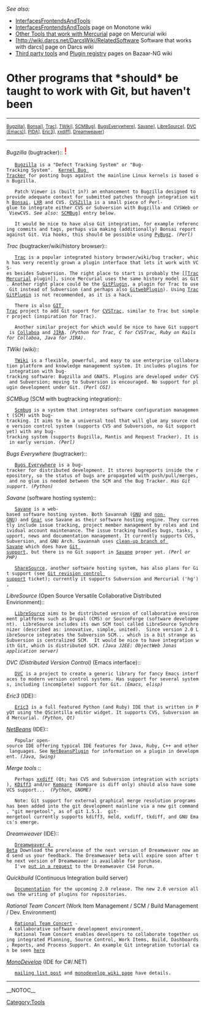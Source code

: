 ''See also:''
* [[InterfacesFrontendsAndTools]]
* [http://www.venge.net/monotone/wiki/InterfacesFrontendsAndTools [[InterfacesFrontendsAndTools]]] page on Monotone wiki
* [http://www.selenic.com/mercurial/wiki/index.cgi/OtherTools Other Tools that work with Mercurial] page on Mercurial wiki
* [http://wiki.darcs.net/DarcsWiki/[[RelatedSoftware]] Software that works with darcs] page on Darcs wiki
* [http://bazaar-vcs.org/3rdPartyTools Third party tools] and [http://bazaar-vcs.org/PluginRegistry Plugin registry] pages on Bazaar-NG wiki

= Other programs that *should* be taught to work with Git, but haven't been =

----
<span style="font-size: smaller">[[[#Bugzilla|Bugzilla]]], [[[#Bonsai|Bonsai]]], [[[#Trac|Trac]]], [[[#TWiki|TWiki]]], [[[#scmbug|SCMBug]]], [[[#be|BugsEverywhere]]], [[[#Savane|Savane]]], [[[#libresource|LibreSource]]], [[[#DVC|DVC (Emacs)]]], [[[#PIDA|PIDA]]], [[[#Eric3|Eric3]]], [[[#xxdiff|xxdiff]]], [[[#Dreamweaver|Dreamweaver]]]</span>
----

''Bugzilla'' (bugtracker){{anchor|Bugzilla}}{{anchor|Bonsai}}:: <span style="font-size: x-large; color: red">!</span>
    [http://www.bugzilla.org/ Bugzilla] is a "Defect Tracking System" or "Bug-Tracking System".  [http://bugzilla.kernel.org/ Kernel Bug Tracker] for posting bugs against the mainline Linux kernels is based on Bugzilla.

    Patch Viewer is (built in?) an enhancement to Bugzilla designed to provide adequate context for submitted patches through integration with [http://www.mozilla.org/projects/bonsai/ Bonsai], [http://lxr.sourceforge.net/ LXR] and CVS. [http://www.cvszilla.org/ CVSZilla] is a small piece of Perl-glue to integrate either CVS or Subversion with Bugzilla and CVSWeb or ViewCVS. ''See also:'' [[[#scmbug|SCMBug]]] entry below.

    It would be nice to have also Git integration, for example referencing commits and tags, perhaps via making (additionally) Bonsai report against Git. Via hooks, this should be possible using [http://www.liquidx.net/pybugz/ PyBugz]. ''(Perl)''

''Trac'' (bugtracker/wiki/history browser){{anchor|Trac}}{{anchor|[[GitTrac]]}}::
    [http://www.edgewall.com/trac/ Trac] is a popular integrated history browser/wiki/bug tracker, which has very recently grown a plugin interface that lets it work with VCS-es besides Subversion. The right place to start is probably the [http://projects.edgewall.com/trac/wiki/TracMercurial [[TracMercurial] plugin]], since Mercurial uses the same history model as Git. Another right place could be the [http://trac-hacks.org/wiki/GitPlugin [[GitPlugin]]], a plugin for Trac to use Git instead of Subversion (and perhaps also [http://trac-hacks.org/wiki/GitwebPlugin [[GitwebPlugin]]]). Using [http://trac-hacks.org/wiki/TracGitPlugin [[TracGitPlugin]]] is not recommended, as it is a hack.

    There is also [http://cvstrac.org/cvstrac/wiki?p=GitTrac GIT Trac] project to add Git suport for [http://cvstrac.org/ CVSTrac], similar to Trac but simpler project (inspiration for Trac).

    Another similar project for which would be nice to have Git support is [http://collaboa.org/about Collaboa] and [http://www.atlassian.com/software/jira/ JIRA]. ''(Python for Trac, C for CVSTrac, Ruby on Rails for Collaboa, Java for JIRA)''.

''TWiki'' (wiki){{anchor|TWiki}}::
    [http://twiki.org/ TWiki] is a flexible, powerful, and easy to use enterprise collaboration platform and knowledge management system. It includes plugins for integration with bug-tracking software: Bugzilla and GNATS. Plugins are developed under CVS and Subversion; moving to Subversion is encouraged. No support for plugin development under Git. ''(Perl CGI)''

''SCMBug'' (SCM with bugtracking integration){{anchor|scmbug}}::
    [http://www.mkgnu.net/?q=scmbug Scmbug] is a system that integrates software configuration management (SCM) with bug-tracking. It aims to be a universal tool that will glue any source code version control system (supports CVS and Subversion, no Git support yet) with any bug-tracking system (supports Bugzilla, Mantis and Request Tracker). It is in early version. ''(Perl)''

''Bugs Everywhere'' (bugtracker){{anchor|be}}::
    [http://bugseverywhere.org Bugs Everywhere] is a bug-tracker for distributed development. It stores bugreports inside the repository, so the status of bugs are propagated with push/pull/merges, and no glue is needed between the SCM and the Bug Tracker. ''Has Git support.'' ''(Python)''

''Savane'' (software hosting system){{anchor|Savane}}::
    [https://gna.org/projects/savane Savane] is a web-based software hosting system. Both Savannah ([https://savannah.gnu.org GNU] and [https://savannah.nongnu.org/ non-GNU]) and [https://gna.org Gna!] use Savane as their software hosting engine. They currently include issue tracking, project member management by roles and individual account maintenance. The issue tracking handles bugs, tasks, support, news and documentation management. It currently supports CVS, Subversion, and GNU Arch. Savannah uses [https://savannah.nongnu.org/p/savane-cleanup clean-up branch of Savane] which does have [https://savannah.gnu.org/maintenance/Git Git support], but there is no Git support in [https://gna.org/projects/savane Savane] proper yet. ''(Perl or PHP)''

    [http://sharesource.org/about/ ShareSource], another software hosting system, has also plans for Git support (see [http://sharesource.org/project/sharesource/bugtracker/view/67/ Git revision control support] ticket); currently it supports Subversion and Mercurial ('hg'),

''LibreSource'' (Open Source Versatile Collaborative Distributed Envirionment){{anchor|libresource}}::
    [http://www.libresource.org/ LibreSource] aims to be distributed version of collaborative environment platforms such as Drupal (CMS) or SourceForge (software development).  LibreSource includes its own SCM tool called LibreSource Synchronizer (described as: innovative, simple, united).  Since version 2.0 LibreSource integrates the Subversion SCM... which is a bit strange as Subversion is centralized SCM.  It would be nice to have integration with Git, which is distributed SCM. ''(Java J2EE: ObjectWeb Jonas application server)''

''DVC (Distributed Version Control)'' (Emacs interface){{anchor|DVC}}::
    [http://download.gna.org/dvc/ DVC] is a project to create a generic library for fancy Emacs interfaces to modern version control systems. Has support for several systems, including (incomplete) support for Git. ''(Emacs, elisp)''

''Eric3'' (IDE){{anchor|Eric3}}::
    [http://www.die-offenbachs.de/detlev/eric3.html Eric3] is a full featured Python (and Ruby) IDE that is written in PyQt using the QScintilla editor widget. It supports CVS, Subversion and Mercurial. ''(Python, Qt)''

''[[NetBeans]]'' (IDE){{anchor|[[NetBeans]]}}::
    Popular open-source IDE offering typical IDE features for Java, Ruby, C++ and other languages. See [[NetBeansPlugin]] for information on a plugin in development. ''(Java, Swing)''

''Merge tools'' {{anchor|xxdiff}}{{anchor|KDiff3}}{{anchor|Kompare}}::
    Perhaps [http://furius.ca/xxdiff/ xxdiff] (Qt; has CVS and Subversion integration with scripts), [http://kdiff3.sourceforge.net/ KDiff3] and/or [http://www.caffeinated.me.uk/kompare/ Kompare] (Kompare is diff only) should also have some VCS support...  ''(Python, GNOME)''

    Note: Git support for external graphical merge resolution programs has been added into the git development mainline via a new git command, "git mergetool", as of git 1.5.1.  git-mergetool currently supports kdiff3, meld, xxdiff, tkdiff, and GNU Emacs's emerge.

''Dreamweaver''  (IDE){{anchor|Dreamweaver}}::
    [http://labs.adobe.com/technologies/dreamweavercs4/ Dreamweaver 4 Beta] Download the prerelease of the next version of Dreamweaver now and send us your feedback. The Dreamweaver beta will expire soon after the next version of Dreamweaver is available for purchase.
    I've [http://www.adobe.com/cfusion/webforums/forum/messageview.cfm?catid=674&threadid=1370996 put in a request] to the Dreamweaver CS4 Forum.

''Quickbuild'' (Continuous Integration build server)
    [http://wiki.pmease.com/display/qb2/Documentation+Home Documentation] for the upcoming 2.0 release. The new 2.0 version allows the writing of plugins for repositories.

''Rational Team Concert'' (Work Item Management / SCM / Build Management / Dev. Environment)
    [https://jazz.net/projects/rational-team-concert/ Rational Team Concert] - A collaborative software development environment.
    Rational Team Concert enables developers to collaborate together using integrated Planning, Source Control, Work Items, Build, Dashboards, Reports, and Process Support. An example Git integration tutorial can be seen [https://jazz.net/library/article/194 here]

''[[MonoDevelop]]'' (IDE for C#/.NET)
    [http://kerneltrap.org/mailarchive/git/2008/11/12/4067754 mailing list post] and [http://monodevelop.com/Developers/TODO monodevelop wiki page] have details.

----
[[Category:Tools]]

__NOTOC__